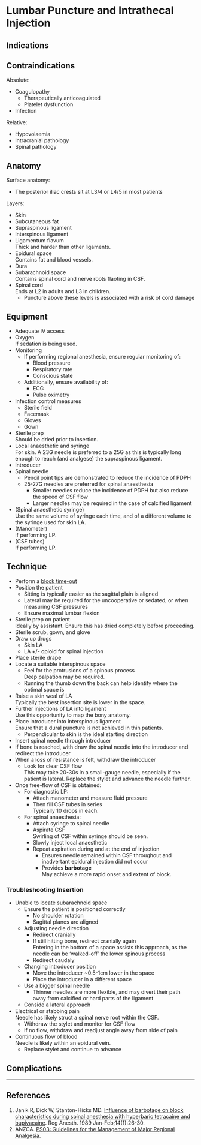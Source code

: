 # Lumbar Puncture and Intrathecal Injection


## Indications



## Contraindications

Absolute:

* Coagulopathy
	* Therapeutically anticoagulated
	* Platelet dysfunction
* Infection

Relative:

* Hypovolaemia
* Intracranial pathology
* Spinal pathology


## Anatomy

Surface anatomy:

* The posterior iliac crests sit at L3/4 or L4/5 in most patients

Layers:

* Skin
* Subcutaneous fat
* Supraspinous ligament
* Interspinous ligament
* Ligamentum flavum\
Thick and harder than other ligaments.
* Epidural space\
Contains fat and blood vessels.
* Dura
* Subarachnoid space\
Contains spinal cord and nerve roots flaoting in CSF.
* Spinal cord\
Ends at L2 in adults and L3 in children.\
	* Puncture above these levels is associated with a risk of cord damage


## Equipment

* Adequate IV access
* Oxygen\
If sedation is being used.
* Monitoring\
	* If performing regional anesthesia, ensure regular monitoring of:
		* Blood pressure
		* Respiratory rate
		* Conscious state
	* Additionally, ensure availability of:
		* ECG
		* Pulse oximetry
* Infection control measures
	* Sterile field
	* Facemask
	* Gloves
	* Gown
* Sterile prep\
Should be dried prior to insertion.
* Local anaesthetic and syringe\
For skin. A 23G needle is preferred to a 25G as this is typically long enough to reach (and analgese) the supraspinous ligament.
* Introducer
* Spinal needle
	* Pencil point tips are demonstrated to reduce the incidence of PDPH
	* 25-27G needles are preferred for spinal anaesthesia
		* Smaller needles reduce the incidence of PDPH but also reduce the speed of CSF flow
		* Larger needles may be required in the case of calcified ligament
* (Spinal anaesthetic syringe)\
Use the same volume of syringe each time, and of a different volume to the syringe used for skin LA.
* (Manometer)\
If performing LP.
* (CSF tubes)\
If performing LP.

## Technique

* Perform a [block time-out](/anaesthesia/regional/principles.md#timeout)
* Position the patient
	* Sitting is typically easier as the sagittal plain is aligned
	* Lateral may be required for the uncooperative or sedated, or when measuring CSF pressures
	* Ensure maximal lumbar flexion
* Sterile prep on patient\
Ideally by assistant. Ensure this has dried completely before proceeding.
* Sterile scrub, gown, and glove
* Draw up drugs
	* Skin LA
	* LA +/- opioid for spinal injection
* Place sterile drape
* Locate a suitable interspinous space
	* Feel for the protrusions of a spinous process\
	Deep palpation may be required.
	* Running the thumb down the back can help identify where the optimal space is
* Raise a skin weal of LA\
Typically the best insertion site is lower in the space.
* Further injections of LA into ligament\
Use this opportunity to map the bony anatomy.
* Place introducer into interspinous ligament\
Ensure that a dural puncture is not achieved in thin patients.
	* Perpendicular to skin is the ideal starting direction
* Insert spinal needle through introducer
* If bone is reached, with draw the spinal needle into the introducer and redirect the introducer
* When a loss of resistance is felt, withdraw the introducer
	* Look for clear CSF flow\
	This may take 20-30s in a small-gauge needle, especially if the patient is lateral.
	Replace the stylet and advance the needle further.
* Once free-flow of CSF is obtained:
	* For diagnostic LP:
		* Attach manometer and measure fluid pressure
		* Then fill CSF tubes in series\
		Typically 10 drops in each.
	* For spinal anaesthesia:
		* Attach syringe to spinal needle
		* Aspirate CSF\
		Swirling of CSF within syringe should be seen.
		* Slowly inject local anaesthetic\
		* Repeat aspiration during and at the end of injection
			* Ensures needle remained within CSF throughout and inadvertant epidural injection did not occur
			* Provides **barbotage**\
			May achieve a more rapid onset and extent of block.

### Troubleshooting Insertion

* Unable to locate subarachnoid space
	* Ensure the patient is positioned correctly
		* No shoulder rotation
		* Sagittal planes are aligned
	* Adjusting needle direction
		* Redirect cranially
		* If still hitting bone, redirect cranially again\
		Entering in the bottom of a space assists this approach, as the needle can be 'walked-off' the lower spinous process
		* Redirect caudaly
	* Changing introducer position
		* Move the introducer ~0.5-1cm lower in the space
		* Place the introducer in a different space
	* Use a bigger spinal needle\
		* Thinner needles are more flexible, and may divert their path away from calcified or hard parts of the ligament
	* Conside a lateral approach
* Electrical or stabbing pain\
Needle has likely struct a spinal nerve root within the CSF.
	* Withdraw the stylet and monitor for CSF flow
	* If no flow, withdraw and readjust angle away from side of pain
* Continuous flow of blood\
Needle is likely within an epidural vein.
	* Replace stylet and continue to advance




## Complications


---

## References

1. Janik R, Dick W, Stanton-Hicks MD. [Influence of barbotage on block characteristics during spinal anesthesia with hyperbaric tetracaine and bupivacaine](https://www.ncbi.nlm.nih.gov/pubmed/2486582?report=docsum&format=text). Reg Anesth. 1989 Jan-Feb;14(1):26-30.
2. ANZCA. [PS03: Guidelines for the Management of Major Regional Analgesia](http://www.anzca.edu.au/Documents/ps03-2014-guidelines-for-the-management-of-major-r.pdf).